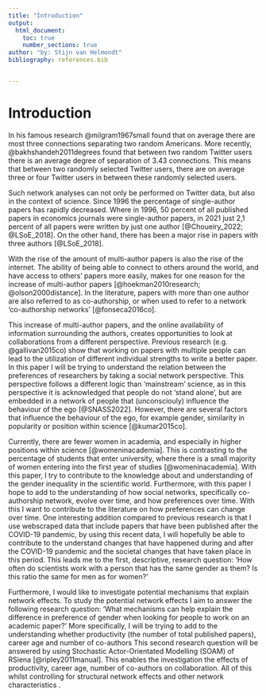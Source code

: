```yaml
---
title: "Introduction"
output:
  html_document:
    toc: true
    number_sections: true
author: "by: Stijn van Helmondt"
bibliography: references.bib


---
```


# Introduction

In his famous research @milgram1967small found that on average there are most three connections separating two random Americans. More recently, @bakhshandeh2011degrees found that between two random Twitter users there is an average degree of separation of 3.43 connections. This means that between two randomly selected Twitter users, there are on average three or four Twitter users in between these randomly selected users. 

Such network analyses can not only be performed on Twitter data, but also in the context of science. Since 1996 the percentage of single-author papers has rapidly decreased. Where in 1996, 50 percent of all published papers in economics journals were single-author papers, in 2021 just 2,1 percent of all papers were written by just one author [@Choueiry_2022; @LSoE_2018]. On the other hand, there has been a major rise in papers with three authors [@LSoE_2018]. 

With the rise of the amount of multi-author papers is also the rise of the internet. The ability of being able to connect to others around the world, and have access to others' papers more easily, makes for one reason for the increase of multi-author papers [@hoekman2010research; @olson2000distance]. In the literature, papers with more than one author are also referred to as co-authorship, or when used to refer to a network 'co-authorship networks' [@fonseca2016co].

This increase of multi-author papers, and the online availability of information surrounding the authors, creates opportunities to look at collaborations from a different perspective. Previous research (e.g. @gallivan2015co) show that working on papers with multiple people can lead to the utilization of different individual strengths to write a better paper. In this paper I will be trying to understand the relation between the preferences of researchers by taking a social network perspective. This perspective follows a different logic than 'mainstream' science, as in this perspective it is acknowledged that people do not 'stand alone', but are embedded in a network of people that (unconsciouly) influence the behaviour of the ego [@SNASS2022]. However, there are several factors that influence the behaviour of the ego, for example gender, similarity in popularity or position within science [@kumar2015co].

Currently, there are fewer women in academia, and especially in higher positions within science [@womeninacademia]. This is contrasting to the percentage of students that enter university, where there is a small majority of women entering into the first year of studies [@womeninacademia]. With this paper, I try to contribute to the knowledge about and understanding of the gender inequality in the scientific world. Furthermore, with this paper I hope to add to the understanding of how social networks, specifically co-authorship network, evolve over time, and how preferences over time. With this I want to contribute to the literature on how preferences can change over time. One interesting addition compared to previous research is that I use webscraped data that include papers that have been published after the COVID-19 pandemic, by using this recent data, I will hopefully be able to contribute to the understand changes that have happened during and after the COVID-19 pandemic and the societal changes that have taken place in this period. This leads me to the first, descriptive, research question: 'How often do scientists work with a person that has the same gender as them? Is this ratio the same for men as for women?'

Furthermore, I would like to investigate potential mechanisms that explain network effects. To study the potential network effects I aim to answer the following research question: 'What mechanisms can help explain the difference in preference of gender when looking for people to work on an academic paper?' More specifically, I will be trying to add to the understanding whether productivity (the number of total published papers), career age and number of co-authors This second research question will be answered by using Stochastic Actor-Orientated Modelling (SOAM) of RSiena [@ripley2011manual]. This enables the investigation the effects of productivity, career age, number of co-authors on collaboration. All of this whilst controlling for structural network effects and other network characteristics .



